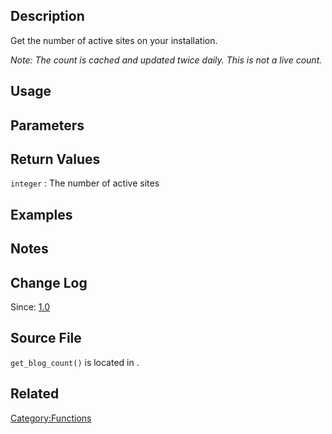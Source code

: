 ==Description==
Get the number of active sites on your installation.

''Note: The count is cached and updated twice daily. This is not a live count.''

==Usage==
 <?php $blogs = get_blog_count( $id ) ?>
==Parameters==
{{Parameter|$id|integer|A site_id|optional|0}}

==Return Values==
; <tt>integer</tt> : The number of active sites

==Examples==
<!-- Need creative examples. Feel free to link to external examples. -->

==Notes==

==Change Log==
Since: [[Version 1.0|1.0]]

==Source File==
<!-- Need links to current source code files -->
<tt>get_blog_count()</tt> is located in {{Trac|/wp-includes/ms-functions.php}}.

==Related==

[[Category:Functions]]